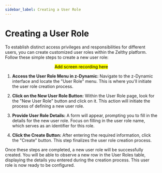 ```yaml
---
sidebar_label: Creating a User Role
---
```


# Creating a User Role

To establish distinct access privileges and responsibilities for different users, you can create customized user roles within the Zelthy platform. Follow these simple steps to create a new user role:

<center> <mark> Add screen recording here </mark> </center>

1. **Access the User Role Menu in z-Dynamic:**
   Navigate to the z-Dynamic interface and locate the "User Role" menu. This is where you'll initiate the user role creation process.

2. **Click on the New User Role Button:**
   Within the User Role page, look for the "New User Role" button and click on it. This action will initiate the process of defining a new user role.

3. **Provide User Role Details:**
   A form will appear, prompting you to fill in the details for the new user role. Focus on filling in the user role name, which serves as an identifier for this role.

4. **Click the Create Button:**
   After entering the required information, click the "Create" button. This step finalizes the user role creation process.

Once these steps are completed, a new user role will be successfully created. You will be able to observe a new row in the User Roles table, displaying the details you entered during the creation process. This user role is now ready to be configured.